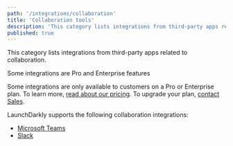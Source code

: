 ```yaml
---
path: '/integrations/collaboration'
title: 'Collaboration tools'
description: 'This category lists integrations from third-party apps related to collaboration.'
published: true
---
```


This category lists integrations from third-party apps related to collaboration.

<Callout intent="primary">
<CalloutTitle>Some integrations are Pro and Enterprise features</CalloutTitle>
<CalloutDescription>

Some integrations are only available to customers on a Pro or Enterprise plan. To learn more, [read about our pricing](https://launchdarkly.com/pricing/). To upgrade your plan, [contact Sales](https://launchdarkly.com/contact-sales/).

</CalloutDescription>
</Callout>

LaunchDarkly supports the following collaboration integrations:

- [Microsoft Teams](/integrations/microsoft-teams)
- [Slack](/integrations/slack)
